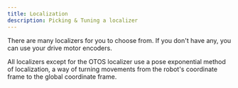 ```yaml
---
title: Localization
description: Picking & Tuning a localizer
---
```



There are many localizers for you to choose from. If you don't have any, you
can use your drive motor encoders.

All localizers except for the OTOS localizer
use a pose exponential method of localization, a way of turning movements
from the robot's coordinate frame to the global coordinate frame.

<Cards>
    <Card href="/docs/tuning/localizers/drive-encoder" title="Drive Encoder
    Localizer"
          description="A localizer that uses the drive motor encoders."/>
    <Card href="/docs/tuning/localizers/two-wheel" title="Two Wheel
    Localizer" description="A localizer that uses two odometry wheels."/>
    <Card href="/docs/tuning/localizers/three-wheel"
          title="Three Wheel Localizer"
          description="A localizer that uses three odometry wheels."/>
    <Card href="/docs/tuning/localizers/three-wheel-imu"
          title="Three Wheel + IMU Localizer"
          description="A localizer that uses three odometry wheels and an IMU."/><Card
    href="/docs/tuning/localizers/pinpoint" title="Pinpoint Localizer"
    description="A localizer that uses the goBILDA Pinpoint Odometry Computer."/><Card
    href="/docs/tuning/localizers/otos" title="OTOS Localizer"
    description="A localizer that uses the SparkFUN Optical Tracking Odometry Sensor."/>
</Cards>